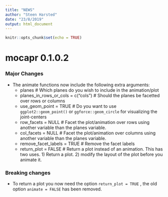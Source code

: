 ```yaml
---
title: "NEWS"
author: "Steen Harsted"
date: "23/8/2019"
output: html_document
---
```


```r
knitr::opts_chunk$set(echo = TRUE)
```

# mocapr 0.1.0.2

### Major Changes
* The animate functions now include the following extra arguments:
  + planes # Which planes do you wish to include in the animation/plot
  + planes_in_rows_or_cols = c("cols") # Should the planes be facetted over rows or columns
  + use_geom_point = TRUE # Do you want to use `ggplot2::geom_point()` or `ggforce::geom_circle` for visualizing the joint-centers
  + row_facets = NULL # Facet the plot/animation over rows using another variable than the planes variable.
  + col_facets = NULL # Facet the plot/animation over columns using another variable than the planes variable.
  + remove_facet_labels = TRUE # Remove the facet labels
  + return_plot = FALSE # Return a plot instead of an animation. This has two uses. 1) Return a plot. 2) modify the layout of the plot before you animate it.

### Breaking changes
* To return a plot you now need the option `return_plot = TRUE` , the old option `animate = FALSE` has been removed.
